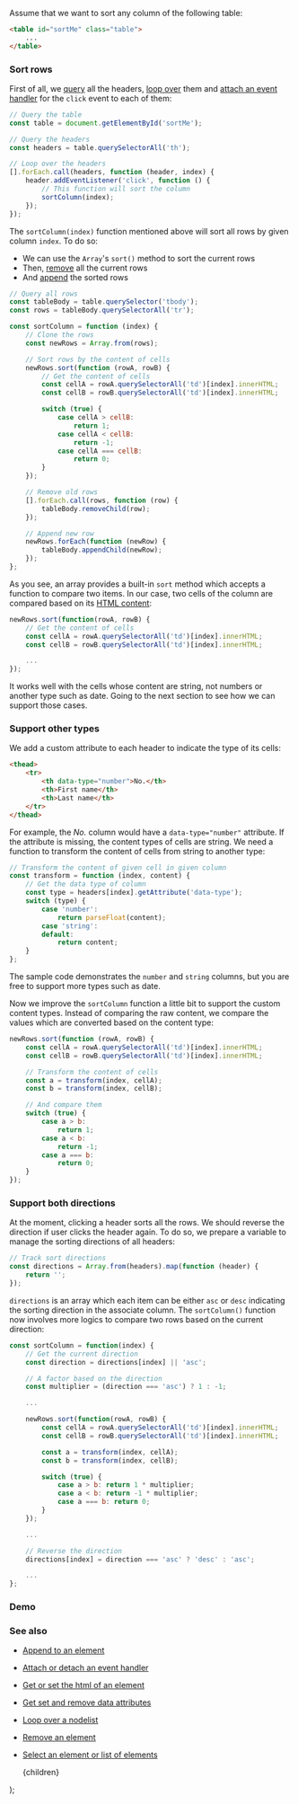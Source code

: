 
Assume that we want to sort any column of the following table:

```html
<table id="sortMe" class="table">
    ...
</table>
```

### Sort rows

First of all, we [query](/select-an-element-or-list-of-elements) all the headers, [loop over](/loop-over-a-nodelist) them and [attach an event handler](/attach-or-detach-an-event-handler) for the `click` event to each of them:

```js
// Query the table
const table = document.getElementById('sortMe');

// Query the headers
const headers = table.querySelectorAll('th');

// Loop over the headers
[].forEach.call(headers, function (header, index) {
    header.addEventListener('click', function () {
        // This function will sort the column
        sortColumn(index);
    });
});
```

The `sortColumn(index)` function mentioned above will sort all rows by given column `index`. To do so:

-   We can use the `Array`'s `sort()` method to sort the current rows
-   Then, [remove](/remove-an-element) all the current rows
-   And [append](/append-to-an-element) the sorted rows

```js
// Query all rows
const tableBody = table.querySelector('tbody');
const rows = tableBody.querySelectorAll('tr');

const sortColumn = function (index) {
    // Clone the rows
    const newRows = Array.from(rows);

    // Sort rows by the content of cells
    newRows.sort(function (rowA, rowB) {
        // Get the content of cells
        const cellA = rowA.querySelectorAll('td')[index].innerHTML;
        const cellB = rowB.querySelectorAll('td')[index].innerHTML;

        switch (true) {
            case cellA > cellB:
                return 1;
            case cellA < cellB:
                return -1;
            case cellA === cellB:
                return 0;
        }
    });

    // Remove old rows
    [].forEach.call(rows, function (row) {
        tableBody.removeChild(row);
    });

    // Append new row
    newRows.forEach(function (newRow) {
        tableBody.appendChild(newRow);
    });
};
```

As you see, an array provides a built-in `sort` method which accepts a function to compare two items. In our case, two cells of the column are compared based on its [HTML content](/get-or-set-the-html-of-an-element):

```js
newRows.sort(function(rowA, rowB) {
    // Get the content of cells
    const cellA = rowA.querySelectorAll('td')[index].innerHTML;
    const cellB = rowB.querySelectorAll('td')[index].innerHTML;

    ...
});
```

It works well with the cells whose content are string, not numbers or another type such as date. Going to the next section to see how we can support those cases.

### Support other types

We add a custom attribute to each header to indicate the type of its cells:

```html
<thead>
    <tr>
        <th data-type="number">No.</th>
        <th>First name</th>
        <th>Last name</th>
    </tr>
</thead>
```

For example, the _No._ column would have a `data-type="number"` attribute. If the attribute is missing, the content types of cells are string. We need a function to transform the content of cells from string to another type:

```js
// Transform the content of given cell in given column
const transform = function (index, content) {
    // Get the data type of column
    const type = headers[index].getAttribute('data-type');
    switch (type) {
        case 'number':
            return parseFloat(content);
        case 'string':
        default:
            return content;
    }
};
```

The sample code demonstrates the `number` and `string` columns, but you are free to support more types such as date.

Now we improve the `sortColumn` function a little bit to support the custom content types. Instead of comparing the raw content, we compare the values which are converted based on the content type:

```js
newRows.sort(function (rowA, rowB) {
    const cellA = rowA.querySelectorAll('td')[index].innerHTML;
    const cellB = rowB.querySelectorAll('td')[index].innerHTML;

    // Transform the content of cells
    const a = transform(index, cellA);
    const b = transform(index, cellB);

    // And compare them
    switch (true) {
        case a > b:
            return 1;
        case a < b:
            return -1;
        case a === b:
            return 0;
    }
});
```

### Support both directions

At the moment, clicking a header sorts all the rows. We should reverse the direction if user clicks the header again. To do so, we prepare a variable to manage the sorting directions of all headers:

```js
// Track sort directions
const directions = Array.from(headers).map(function (header) {
    return '';
});
```

`directions` is an array which each item can be either `asc` or `desc` indicating the sorting direction in the associate column. The `sortColumn()` function now involves more logics to compare two rows based on the current direction:

```js
const sortColumn = function(index) {
    // Get the current direction
    const direction = directions[index] || 'asc';

    // A factor based on the direction
    const multiplier = (direction === 'asc') ? 1 : -1;

    ...

    newRows.sort(function(rowA, rowB) {
        const cellA = rowA.querySelectorAll('td')[index].innerHTML;
        const cellB = rowB.querySelectorAll('td')[index].innerHTML;

        const a = transform(index, cellA);
        const b = transform(index, cellB);

        switch (true) {
            case a > b: return 1 * multiplier;
            case a < b: return -1 * multiplier;
            case a === b: return 0;
        }
    });

    ...

    // Reverse the direction
    directions[index] = direction === 'asc' ? 'desc' : 'asc';

    ...
};
```

### Demo

<Demo title="Sort a table by clicking its headers" url="/demo/sort-a-table-by-clicking-its-headers/index.html" />

### See also

-   [Append to an element](/append-to-an-element)
-   [Attach or detach an event handler](/attach-or-detach-an-event-handler)
-   [Get or set the html of an element](/get-or-set-the-html-of-an-element)
-   [Get set and remove data attributes](/get-set-and-remove-data-attributes)
-   [Loop over a nodelist](/loop-over-a-nodelist)
-   [Remove an element](/remove-an-element)
-   [Select an element or list of elements](/select-an-element-or-list-of-elements)

    <PostLayout keywords="" title="Sort a table by clicking its headers">
        {children}
    </PostLayout>
);
